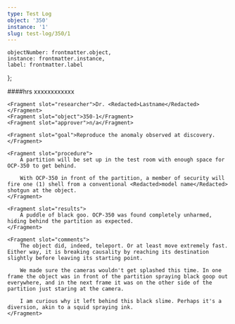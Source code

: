 ```yaml
---
type: Test Log
object: '350'
instance: '1'
slug: test-log/350/1
---
```


    objectNumber: frontmatter.object,
    instance: frontmatter.instance,
    label: frontmatter.label
};

<TestLog item={item} slug={frontmatter.slug}>
    <Fragment slot="date"><RedactedDate/></Fragment>
    <Fragment slot="time"><Redacted>####</Redacted>hrs</Fragment>
    <Fragment slot="location"><Redacted>xxxxxxxxxxxx</Redacted></Fragment>

    <Fragment slot="researcher">Dr. <Redacted>Lastname</Redacted></Fragment>
    <Fragment slot="object">350-1</Fragment>
    <Fragment slot="approver">n/a</Fragment>

    <Fragment slot="goal">Reproduce the anomaly observed at discovery.</Fragment>

    <Fragment slot="procedure">
        A partition will be set up in the test room with enough space for OCP-350 to get behind.
        
        With OCP-350 in front of the partition, a member of security will fire one (1) shell from a conventional <Redacted>model name</Redacted> shotgun at the object.
    </Fragment>

    <Fragment slot="results">
        A puddle of black goo. OCP-350 was found completely unharmed, hiding behind the partition as expected.
    </Fragment>

    <Fragment slot="comments">
        The object did, indeed, teleport. Or at least move extremely fast. Either way, it is breaking causality by reaching its destination slightly before leaving its starting point.
        
        We made sure the cameras wouldn't get splashed this time. In one frame the object was in front of the partition spraying black goop out everywhere, and in the next frame it was on the other side of the partition just staring at the camera.
    
        I am curious why it left behind this black slime. Perhaps it's a diversion, akin to a squid spraying ink.
    </Fragment>
</TestLog>